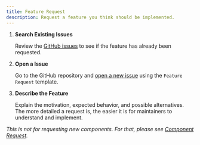 ```yaml
---
title: Feature Request
description: Request a feature you think should be implemented.
---
```



<Steps>

1. **Search Existing Issues**

   Review the [GitHub issues](https://github.com/Mohamed-Magdy-fayed/gateling-registry/issues?q=is%3Aissue%20state%3Aopen%20label%3Aenhancement) to see if the feature has already been requested.

2. **Open a Issue**

   Go to the GitHub repository and [open a new issue](https://github.com/Mohamed-Magdy-fayed/gateling-registry/issues) using the `Feature Request` template.

3. **Describe the Feature**

   Explain the motivation, expected behavior, and possible alternatives. The more detailed a request is, the easier it is for maintainers to understand and implement.

</Steps>

_This is not for requesting new components. For that, please see [Component Request](/contributing/component-request)._
